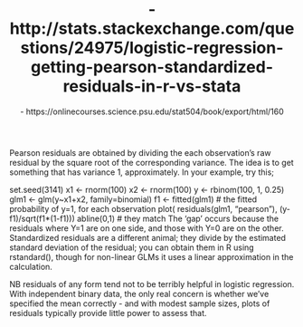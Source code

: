 % -  http://stats.stackexchange.com/questions/24975/logistic-regression-getting-pearson-standardized-residuals-in-r-vs-stata
% - https://onlinecourses.science.psu.edu/stat504/book/export/html/160


Pearson residuals are obtained by dividing the each observation's raw residual by the square root of the corresponding variance. The idea is to get something that has variance 1, approximately. In your example, try this;

set.seed(3141)
x1 <- rnorm(100)
x2 <- rnorm(100)
y <- rbinom(100, 1, 0.25)
glm1 <- glm(y~x1+x2, family=binomial)
f1 <- fitted(glm1) # the fitted probability of y=1, for each observation
plot( residuals(glm1, "pearson"), (y-f1)/sqrt(f1*(1-f1)))
abline(0,1)        # they match
The 'gap' occurs because the residuals where Y=1 are on one side, and those with Y=0 are on the other. Standardized residuals are a different animal; they divide by the estimated standard deviation of the residual; you can obtain them in R using rstandard(), though for non-linear GLMs it uses a linear approximation in the calculation.

NB residuals of any form tend not to be terribly helpful in logistic regression. With independent binary data, the only real concern is whether we've specified the mean correctly - and with modest sample sizes, plots of residuals typically provide little power to assess that.
